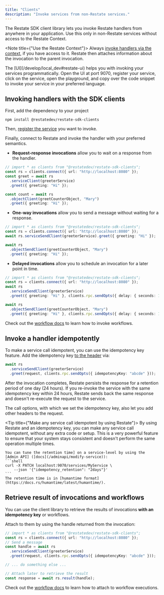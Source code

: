 ```yaml
---
title: "Clients"
description: "Invoke services from non-Restate services."
---
```


The Restate SDK client library lets you invoke Restate handlers from anywhere in your application.
Use this only in non-Restate services without access to the Restate Context.

<Note title={"Use the Restate Context"}>
Always [invoke handlers via the context](/develop/ts/service-communication), if you have access to it.
Restate then attaches information about the invocation to the parent invocation.
</Note>

<Tip title="Copy code templates via the UI Playground">
    The [UI](/develop/local_dev#restate-ui) helps you with invoking your services programmatically.
    Open the UI at port 9070, register your service, click on the service, open the playground, and copy over the code snippet to invoke your service in your preferred language.
</Tip>

## Invoking handlers with the SDK clients

First, add the dependency to your project

```shell
npm install @restatedev/restate-sdk-clients
```

Then, [register the service]("/operate/registration") you want to invoke.

Finally, connect to Restate and invoke the handler with your preferred semantics.

- **Request-response invocations** allow you to wait on a response from the handler.

```ts {CODE_LOAD::ts/src/develop/clients/ingress.ts#rpc_call_node} 
// import * as clients from "@restatedev/restate-sdk-clients";
const rs = clients.connect({ url: "http://localhost:8080" });
const greet = await rs
  .serviceClient(greeterService)
  .greet({ greeting: "Hi" });

const count = await rs
  .objectClient(greetCounterObject, "Mary")
  .greet({ greeting: "Hi" });
```

- **One-way invocations** allow you to send a message without waiting for a response.

```ts {CODE_LOAD::ts/src/develop/clients/ingress.ts#one_way_call_node} 
// import * as clients from "@restatedev/restate-sdk-clients";
const rs = clients.connect({ url: "http://localhost:8080" });
await rs.serviceSendClient(greeterService).greet({ greeting: "Hi" });

await rs
  .objectSendClient(greetCounterObject, "Mary")
  .greet({ greeting: "Hi" });
```

- **Delayed invocations** allow you to schedule an invocation for a later point in time.

```ts {CODE_LOAD::ts/src/develop/clients/ingress.ts#delayed_call_node} 
// import * as clients from "@restatedev/restate-sdk-clients";
const rs = clients.connect({ url: "http://localhost:8080" });
await rs
  .serviceSendClient(greeterService)
  .greet({ greeting: "Hi" }, clients.rpc.sendOpts({ delay: { seconds: 1 } }));

await rs
  .objectSendClient(greetCounterObject, "Mary")
  .greet({ greeting: "Hi" }, clients.rpc.sendOpts({ delay: { seconds: 1 } }));
```


Check out the [workflow docs](/develop/ts/workflows#submitting-workflows-with-sdk-clients) to learn how to invoke workflows.


## Invoke a handler idempotently

To make a service call idempotent, you can use the idempotency key feature.
Add the idempotency key [to the header](https://datatracker.ietf.org/doc/draft-ietf-httpapi-idempotency-key-header/) via:

```typescript {CODE_LOAD::ts/src/develop/clients/ingress.ts#service_idempotent} 
await rs
  .serviceSendClient(greeterService)
  .greet(request, clients.rpc.sendOpts({ idempotencyKey: "abcde" }));
```

After the invocation completes, Restate persists the response for a retention period of one day (24 hours).
If you re-invoke the service with the same idempotency key within 24 hours, Restate sends back the same response and doesn't re-execute the request to the service.


The call options, with which we set the idempotency key, also let you add other headers to the request.

<Tip title={"Make any service call idempotent by using Restate"}>
    By using Restate and an idempotency key, you can make any service call idempotent, without any extra code or setup.
    This is a very powerful feature to ensure that your system stays consistent and doesn't perform the same operation multiple times.
</Tip>


<Accordion title="Tuning retention time">

    You can tune the retention time] on a service-level by using the [Admin API] ([docs](/adminapi/modify-service)):
    ```shell
    curl -X PATCH localhost:9070/services/MyService \
        --json '{"idempotency_retention": "2days"}'
    ```
    The retention time is in [humantime format](https://docs.rs/humantime/latest/humantime/).

</Accordion>

## Retrieve result of invocations and workflows

You can use the client library to retrieve the results of invocations **with an idempotency key** or workflows.

Attach to them by using the handle returned from the invocation:

```typescript {CODE_LOAD::ts/src/develop/clients/ingress.ts#service_attach} 
// import * as clients from "@restatedev/restate-sdk-clients";
const rs = clients.connect({ url: "http://localhost:8080" });
// Send a message
const handle = await rs
  .serviceSendClient(greeterService)
  .greet(request, clients.rpc.sendOpts({ idempotencyKey: "abcde" }));

// ... do something else ...

// Attach later to retrieve the result
const response = await rs.result(handle);
```

Check out the [workflow docs](/develop/ts/workflows#submitting-workflows-with-sdk-clients) to learn how to attach to workflow executions.
